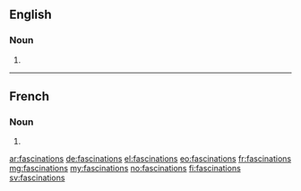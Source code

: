==English==

===Noun===
{{head|en|noun plural form}}

# {{plural of|fascination|lang=en}}

----

==French==

===Noun===
{{head|fr|noun plural form|g=f}}

# {{plural of|fascination|lang=fr}}

[[ar:fascinations]]
[[de:fascinations]]
[[el:fascinations]]
[[eo:fascinations]]
[[fr:fascinations]]
[[mg:fascinations]]
[[my:fascinations]]
[[no:fascinations]]
[[fi:fascinations]]
[[sv:fascinations]]